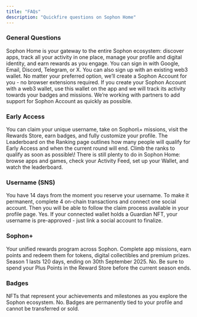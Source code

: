 ```yaml
---
title: "FAQs"
description: "Quickfire questions on Sophon Home"
---
```


### General Questions

<Accordion title="What is Sophon Home?">
  Sophon Home is your gateway to the entire Sophon ecosystem: discover apps, track all your activity in one place, manage your profile and digital identity, and earn rewards as you engage.
</Accordion>

<Accordion title="What account creation methods are available?">
  You can sign in with Google, Email, Discord, Telegram, or X. You can also sign up with an existing web3 wallet. No matter your preferred option, we’ll create a Sophon Account for you - no browser extensions required.
</Accordion>

<Accordion title="How can I help track all my activity towards badges and missions?">
  If you create your Sophon Account with a web3 wallet, use this wallet on the app and we will track its activity towards your badges and missions. We’re working with partners to add support for Sophon Account as quickly as possible.
</Accordion>

### Early Access

<Accordion title="What does early access unlock?">
  You can claim your unique username, take on Sophon\+ missions, visit the Rewards Store, earn badges, and fully customize your profile.
</Accordion>

<Accordion title="When can I get added to early access?">
  The Leaderboard on the Ranking page outlines how many people will qualify for Early Access and when the current round will end. Climb the ranks to qualify as soon as possible\!
</Accordion>

<Accordion title="What can I do while I’m waiting for early access?">
  There is still plenty to do in Sophon Home: browse apps and games, check your Activity Feed, set up your Wallet, and watch the leaderboard.
</Accordion>

### Username (SNS)

<Accordion title="How long do I have to permanently claim a username?">
  You have 14 days from the moment you reserve your username. To make it permanent, complete 4 on-chain transactions and connect one social account. Then you will be able to follow the claim process available in your profile page.
</Accordion>

<Accordion title="Is there a shortcut for Guardian NFT holders?">
  Yes. If your connected wallet holds a Guardian NFT, your username is pre-approved - just link a social account to finalize.
</Accordion>

### Sophon\+

<Accordion title="What is Sophon+?">
  Your unified rewards program across Sophon. Complete app missions, earn points and redeem them for tokens, digital collectibles and premium prizes.
</Accordion>

<Accordion title="When does Season 1 end?">
  Season 1 lasts 120 days, ending on 30th September 2025.
</Accordion>

<Accordion title="Can I carry Plus Points over between seasons?">
  No. Be sure to spend your Plus Points in the Reward Store before the current season ends.
</Accordion>

### Badges

<Accordion title="What are badges?">
  NFTs that represent your achievements and milestones as you explore the Sophon ecosystem.
</Accordion>

<Accordion title="Can I trade or transfer badges?">
  No. Badges are permanently tied to your profile and cannot be transferred or sold.
</Accordion>